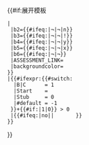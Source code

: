 <noinclude><table class="tmbox"></noinclude>{{#if:{{WPBannerMeta/istemplate
  |BANNER_NAME={{{BANNER_NAME}}}
  |category={{{category|}}}
 }}<noinclude>展开模板</noinclude>
 |{{WPBannerMeta/hooks/bchecklist/core
  |b1={{#ifeq:{{{b1|<includeonly>¬</includeonly>}}}|¬|¬|y}}
  |b2={{#ifeq:{{{b2|<includeonly>¬</includeonly>}}}|¬|¬|n}}
  |b3={{#ifeq:{{{b3|<includeonly>¬</includeonly>}}}|¬|¬|!}}
  |b4={{#ifeq:{{{b4|<includeonly>¬</includeonly>}}}|¬|¬|y}}
  |b5={{#ifeq:{{{b5|<includeonly>¬</includeonly>}}}|¬|¬|x}}
  |b6={{#ifeq:{{{b6|<includeonly>¬</includeonly>}}}|¬|¬}}
  |ASSESSMENT_LINK={{{ASSESSMENT_LINK|}}}
  |backgroundcolor={{{backgroundcolor|}}}
 }}
 |{{#ifexpr:{{#switch:{{ucfirst:{{lc:{{{class|}}}}}}}
   |B|C      = 1
   |Start    = {{yesno|{{{DISPLAY_ON_START|}}}
    |yes=1
    |no=0
   }}
   |Stub     = 0
   |#default = -1
  }}+{{#if:{{{b1|¬}}}{{{b2|¬}}}{{{b3|¬}}}{{{b4|¬}}}{{{b5|¬}}}|1|0}} > 0
  |{{WPBannerMeta/hooks/bchecklist/core
   |b1={{class mask/b|{{{b1|¬}}}}}
   |b2={{class mask/b|{{{b2|¬}}}}}
   |b3={{class mask/b|{{{b3|¬}}}}}
   |b4={{class mask/b|{{{b4|¬}}}}}
   |b5={{class mask/b|{{{b5|¬}}}}}
   |b6={{class mask/b|{{{b6|¬}}}}}
   |ASSESSMENT_LINK={{{ASSESSMENT_LINK|}}}
   |backgroundcolor={{{backgroundcolor|}}}
  }}{{#ifeq:{{lc:{{{category|}}}}}|no||<!--
 -->{{WPBannerMeta/hooks/bchecklist/cat|{{{b1|¬}}}|CAT={{{B1_CAT|}}}|MAIN_CAT={{{MAIN_CAT|}}}}}<!--
 -->{{WPBannerMeta/hooks/bchecklist/cat|{{{b2|¬}}}|CAT={{{B2_CAT|}}}|MAIN_CAT={{{MAIN_CAT|}}}}}<!--
 -->{{WPBannerMeta/hooks/bchecklist/cat|{{{b3|¬}}}|CAT={{{B3_CAT|}}}|MAIN_CAT={{{MAIN_CAT|}}}}}<!--
 -->{{WPBannerMeta/hooks/bchecklist/cat|{{{b4|¬}}}|CAT={{{B4_CAT|}}}|MAIN_CAT={{{MAIN_CAT|}}}}}<!--
 -->{{WPBannerMeta/hooks/bchecklist/cat|{{{b5|¬}}}|CAT={{{B5_CAT|}}}|MAIN_CAT={{{MAIN_CAT|}}}}}<!--
 -->{{WPBannerMeta/hooks/bchecklist/cat|{{{b6|¬}}}|CAT={{{B6_CAT|}}}|MAIN_CAT={{{MAIN_CAT|}}}}}<!--
 -->}}
 }}
}}<noinclude>
</table>
{{documentation}}
</noinclude>